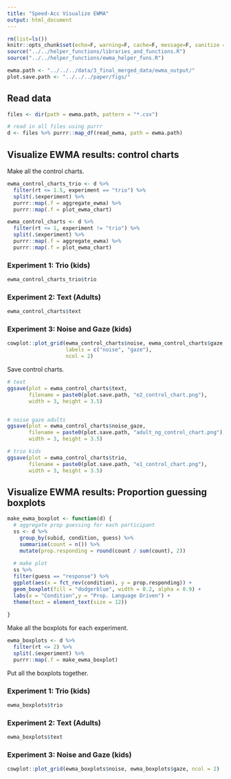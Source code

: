 ```yaml
---
title: "Speed-Acc Visualize EWMA"
output: html_document
---
```


```r
rm(list=ls())
knitr::opts_chunk$set(echo=F, warning=F, cache=F, message=F, sanitize = T, fig.height=6, fig.width=6)
source("../../helper_functions/libraries_and_functions.R")
source("../../helper_functions/ewma_helper_funs.R")
```

```r
ewma.path <- "../../../data/3_final_merged_data/ewma_output/"
plot.save.path <- "../../../paper/figs/"
```

## Read data

```r
files <- dir(path = ewma.path, pattern = "*.csv") 

# read in all files using purrr
d <- files %>% purrr::map_df(read_ewma, path = ewma.path)
```

## Visualize EWMA results: control charts

Make all the control charts. 

```r
ewma_control_charts_trio <- d %>% 
  filter(rt <= 1.5, experiment == "trio") %>% 
  split(.$experiment) %>% 
  purrr::map(.f = aggregate_ewma) %>% 
  purrr::map(.f = plot_ewma_chart)
```

```r
ewma_control_charts <- d %>% 
  filter(rt <= 1, experiment != "trio") %>% 
  split(.$experiment) %>% 
  purrr::map(.f = aggregate_ewma) %>% 
  purrr::map(.f = plot_ewma_chart)
```

### Experiment 1: Trio (kids)

```r
ewma_control_charts_trio$trio
```

### Experiment 2: Text (Adults)

```r
ewma_control_charts$text
```

### Experiment 3: Noise and Gaze (kids)

```r
cowplot::plot_grid(ewma_control_charts$noise, ewma_control_charts$gaze, 
                   labels = c("noise", "gaze"),
                   ncol = 2)
```

Save control charts.

```r
# text
ggsave(plot = ewma_control_charts$text, 
       filename = paste0(plot.save.path, "e2_control_chart.png"), 
       width = 3, height = 3.5)


# noise gaze adults
ggsave(plot = ewma_control_charts$noise_gaze, 
       filename = paste0(plot.save.path, "adult_ng_control_chart.png"), 
       width = 3, height = 3.5)

# trio kids
ggsave(plot = ewma_control_charts$trio, 
       filename = paste0(plot.save.path, "e1_control_chart.png"), 
       width = 3, height = 3.5)
```

## Visualize EWMA results: Proportion guessing boxplots 

```r
make_ewma_boxplot <- function(d) {
  # aggregate prop guessing for each participant
  ss <- d %>% 
    group_by(subid, condition, guess) %>% 
    summarise(count = n()) %>% 
    mutate(prop.responding = round(count / sum(count), 2))
  
  # make plot
  ss %>% 
  filter(guess == "response") %>% 
  ggplot(aes(x = fct_rev(condition), y = prop.responding)) +
  geom_boxplot(fill = "dodgerblue", width = 0.2, alpha = 0.9) +
  labs(x = "Condition",y = "Prop. Language Driven") +
  theme(text = element_text(size = 12))
  
}
```

Make all the boxplots for each experiment. 

```r
ewma_boxplots <- d %>% 
  filter(rt <= 2) %>% 
  split(.$experiment) %>% 
  purrr::map(.f = make_ewma_boxplot)
```

Put all the boxplots together. 

### Experiment 1: Trio (kids)

```r
ewma_boxplots$trio
```

### Experiment 2: Text (Adults)

```r
ewma_boxplots$text
```

### Experiment 3: Noise and Gaze (kids)

```r
cowplot::plot_grid(ewma_boxplots$noise, ewma_boxplots$gaze, ncol = 2)
```

